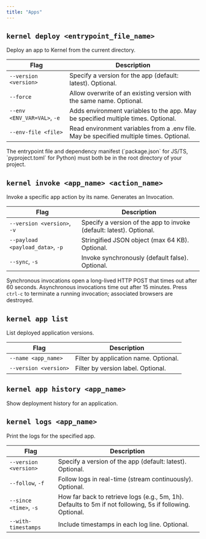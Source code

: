 ```yaml
---
title: "Apps"
---
```


## `kernel deploy <entrypoint_file_name>`
Deploy an app to Kernel from the current directory.

| Flag | Description |
|------|-------------|
| `--version <version>` | Specify a version for the app (default: latest). Optional. |
| `--force` | Allow overwrite of an existing version with the same name. Optional. |
| `--env <ENV_VAR=VAL>`, `-e` | Adds environment variables to the app. May be specified multiple times. Optional. |
| `--env-file <file>` | Read environment variables from a .env file. May be specified multiple times. Optional. |

<Info>
The entrypoint file and dependency manifest (`package.json` for JS/TS, `pyproject.toml` for Python) must both be in the root directory of your project.
</Info>

## `kernel invoke <app_name> <action_name>`
Invoke a specific app action by its name. Generates an Invocation.

| Flag | Description |
|------|-------------|
| `--version <version>`, `-v` | Specify a version of the app to invoke (default: latest). Optional. |
| `--payload <payload_data>`, `-p` | Stringified JSON object (max 64 KB). Optional. |
| `--sync`, `-s` | Invoke synchronously (default false). Optional. |

<Info>Synchronous invocations open a long-lived HTTP POST that times out after 60 seconds. Asynchronous invocations time out after 15 minutes. Press `ctrl-c` to terminate a running invocation; associated browsers are destroyed.</Info>

## `kernel app list`
List deployed application versions.

| Flag | Description |
|------|-------------|
| `--name <app_name>` | Filter by application name. Optional. |
| `--version <version>` | Filter by version label. Optional. |

## `kernel app history <app_name>`
Show deployment history for an application.

## `kernel logs <app_name>`
Print the logs for the specified app.

| Flag | Description |
|------|-------------|
| `--version <version>` | Specify a version of the app (default: latest). Optional. |
| `--follow`, `-f` | Follow logs in real-time (stream continuously). Optional. |
| `--since <time>`, `-s` | How far back to retrieve logs (e.g., 5m, 1h). Defaults to 5m if not following, 5s if following. Optional. |
| `--with-timestamps` | Include timestamps in each log line. Optional. |
